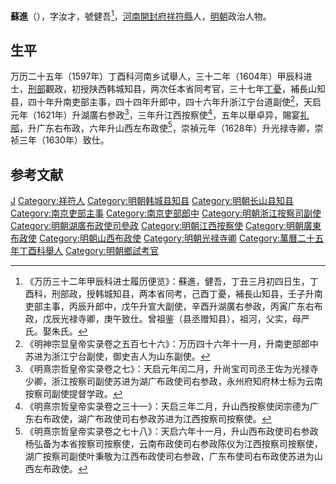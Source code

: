 '''蘇進'''（{{bd|？||？|catIdx=}}），字汝才，號健吾<ref>《万历三十二年甲辰科进士履历便览》：蘇進，健吾，丁丑三月初四日生，丁酉科，刑部政，授韩城知县，两本省同考，己酉丁憂，補長山知县，壬子升南吏部主事，丙辰升郎中，戊午升宣大副使，辛酉升湖廣右参政，丙寅广东右布政，戊辰光禄寺卿，庚午致仕。曾祖鉴（县丞赠知县），祖河，父实，母严氏。娶朱氏。</ref>，[[河南|河南]][[開封府|開封府]][[祥符縣|祥符縣]]人，[[明朝|明朝]]政治人物。

== 生平 ==
万历二十五年（1597年）丁酉科河南乡试舉人，三十二年（1604年）甲辰科进士，[[刑部|刑部]]觀政，初授陕西韩城知县，两次任本省同考官，三十七年[[丁憂|丁憂]]，補長山知县，四十年升南吏部主事，四十四年升郎中，四十六年升浙江宁台道副使<ref>《明神宗显皇帝实录卷之五百七十六》：万历四十六年十一月，升南吏部郎中苏进为浙江宁台副使，御史吉人为山东副使。</ref>，天启元年（1621年）升湖廣右参政<ref>《明熹宗哲皇帝实录卷之七》：天启元年闰二月，升尚宝司司丞王佐为光禄寺少卿，浙江按察司副使苏进为湖广布政使司右参政，永州府知府林士标为云南按察司副使提督学政。</ref>，三年升江西按察使<ref>《明熹宗哲皇帝实录卷之三十一》：天启三年二月，升山西按察使闵宗德为广东右布政使，湖广布政使司右参政苏进为江西按察司按察使。</ref>，五年以舉卓异，賜宴[[礼部|礼部]]，升广东右布政，六年升山西左布政使<ref>《明熹宗哲皇帝实录卷之七十八》：天启六年十一月，升山西布政使司右参政杨弘备为本省按察司按察使，云南布政使司右参政陈仪为江西按察司按察使，湖广按察司副使叶秉敬为江西布政使司右参政，广东布使司右布政使苏进为山西左布政使。</ref>，崇禎元年（1628年）升光禄寺卿，崇祯三年（1630年）致仕。

==参考文献==
{{reflist}}

{{萬曆三十二年甲辰科殿試金榜}}
{{DEFAULTSORT:}}
[[Category:苏姓|J]]
[[Category:祥符人|Category:祥符人]]
[[Category:明朝韩城县知县|Category:明朝韩城县知县]]
[[Category:明朝长山县知县|Category:明朝长山县知县]]
[[Category:南京吏部主事|Category:南京吏部主事]]
[[Category:南京吏部郎中|Category:南京吏部郎中]]
[[Category:明朝浙江按察司副使|Category:明朝浙江按察司副使]]
[[Category:明朝湖廣布政使司參政|Category:明朝湖廣布政使司參政]]
[[Category:明朝江西按察使|Category:明朝江西按察使]]
[[Category:明朝廣東布政使|Category:明朝廣東布政使]]
[[Category:明朝山西布政使|Category:明朝山西布政使]]
[[Category:明朝光禄寺卿|Category:明朝光禄寺卿]]
[[Category:萬曆二十五年丁酉科舉人|Category:萬曆二十五年丁酉科舉人]]
[[Category:明朝鄉試考官|Category:明朝鄉試考官]]